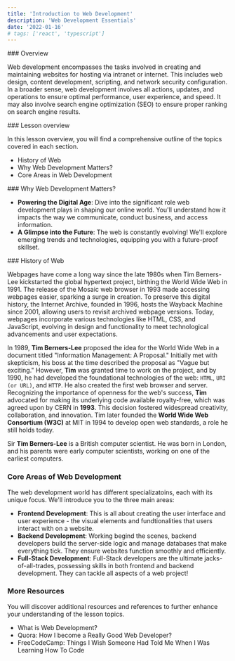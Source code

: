 ```yaml
---
title: 'Introduction to Web Development'
description: 'Web Development Essentials'
date: '2022-01-16'
# tags: ['react', 'typescript']
---
```


<Section>
### Overview

Web development encompasses the tasks involved in creating and maintaining websites for hosting via intranet or internet. This includes web design, content development, scripting, and network security configuration. In a broader sense, web development involves all actions, updates, and operations to ensure optimal performance, user experience, and speed. It may also involve search engine optimization (SEO) to ensure proper ranking on search engine results.

</Section>

<Section>
### Lesson overview

In this lesson overview, you will find a comprehensive outline of the topics covered in each section.

- History of Web
- Why Web Development Matters?
- Core Areas in Web Development

</Section>

<Section>
### Why Web Development Matters?

- **Powering the Digital Age**: Dive into the significant role web development plays in shaping our online world. You'll understand how it impacts the way we communicate, conduct business, and access information.
- **A Glimpse into the Future**: The web is constantly evolving! We'll explore emerging trends and technologies, equipping you with a future-proof skillset.

</Section>

<Section>
### History of Web

Webpages have come a long way since the late 1980s when Tim Berners-Lee kickstarted the global hypertext project, birthing the World Wide Web in 1991. The release of the Mosaic web browser in 1993 made accessing webpages easier, sparking a surge in creation. To preserve this digital history, the Internet Archive, founded in 1996, hosts the Wayback Machine since 2001, allowing users to revisit archived webpage versions. Today, webpages incorporate various technologies like HTML, CSS, and JavaScript, evolving in design and functionality to meet technological advancements and user expectations.

In 1989, **Tim Berners-Lee** proposed the idea for the World Wide Web in a document titled "Information Management: A Proposal." Initially met with skepticism, his boss at the time described the proposal as "Vague but exciting." However, **Tim** was granted time to work on the project, and by 1990, he had developed the foundational technologies of the web: `HTML`, `URI (or URL)`, and `HTTP`. He also created the first web browser and server. Recognizing the importance of openness for the web's success, **Tim** advocated for making its underlying code available royalty-free, which was agreed upon by CERN in **1993**. This decision fostered widespread creativity, collaboration, and innovation. Tim later founded the **World Wide Web Consortium (W3C)** at MIT in 1994 to develop open web standards, a role he still holds today.

<MDXImage
	src='/images/lesson-images/l1/pics-timbernerslee.jpg'
	alt='tim'
	width={400}
	height={500}
	source='https://en.wikipedia.org/wiki/File:Sir_Tim_Berners-Lee_(cropped).jpg'
/>

Sir **Tim Berners-Lee** is a British computer scientist. He was born in London, and his parents were early computer scientists, working on one of the earliest computers.

</Section>
<Section>

### Core Areas of Web Development

The web development world has different specializatoins, each with its unique focus. We'll introduce you to the three main areas:

- **Frontend Development**: This is all about creating the user interface and user experience - the visual elements and fundtionalities that users interact with on a website.
- **Backend Development**: Working begind the scenes, backend developers build the server-side logic and manage databases that make everything tick. They ensure websites function smoothly and efficiently.
- **Full-Stack Development**: Full-Stack developers are the ultimate jacks-of-all-trades, possessing skills in both frontend and backend development. They can tackle all aspects of a web project!

</Section>

<Section>

### More Resources

You will discover additional resources and references to further enhance your understanding of the lesson topics.

- <MDXLink href='https://www.techopedia.com/definition/23889/web-development'>
  	What is Web Development?
  </MDXLink>
- <MDXLink href='http://www.quora.com/Computer-Programming/How-can-I-become-a-really-good-Web-Developer-starting-from-now-at-age-20-before-age-25'>
  	Quora: How I become a Really Good Web Developer?
  </MDXLink>
- <MDXLink href='https://www.freecodecamp.org/news/things-i-wish-someone-had-told-me-when-i-was-learning-how-to-code-565fc9dcb329'>
  	FreeCodeCamp: Things I Wish Someone Had Told Me When I Was Learning How To Code
  </MDXLink>

</Section>
